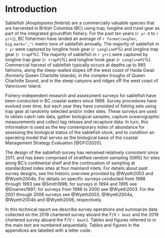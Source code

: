 # Introduction

Sablefish (*Anoplopoma fimbria*) are a commercially valuable species that are harvested in British Columbia (BC) using trap, longline and trawl gear as part of the integrated groundfish fishery. For the past ten years (`r yr-8` to `r yr+1`),  BC fishermen have landed an average of `r format(avgTen, big.mark=",")` metric tons of sablefish annually.  The majority of sablefish in `r yr`  were captured by longline hook gear  (`r LonglineP`\%) and longline trap gear (`r trapP`\%). The majority of sablefish   in  `r yr+1`   were  captured  by  longline trap gear  (`r trapP2`\%) and longline hook gear  (`r LonglineP2`\%). Commercial harvest of sablefish typically occurs at depths up to 985 fathoms, along the steep-walled slopes off the west coast of Haida Gwaii (formerly Queen Charlotte Islands), in the complex  troughs  of Queen  Charlotte Sound, and in the steep canyons and ridges off the west coast of  Vancouver  Island. 

Fishery-independent research and assessment surveys for sablefish have been conducted in BC coastal waters since 1988. Survey procedures have evolved over time, but each year they have consisted of fishing sets using trap gear at randomly selected and/or index sites. These surveys are used to obtain catch rate data, gather biological samples, capture oceanographic measurements and collect tag release and recapture data. In turn, this information is used as the key contemporary index of abundance for assessing the biological status of the sablefish stock, and to condition an operating model that serves as the biological basis of the coastal Management Strategy Evaluation [@DFO2020]. 

The design of the sablefish survey has remained relatively consistent since 2011, and has been comprised of stratified random sampling (StRS) for sites along BC’s continental shelf and the continuation of sampling at standardized index sites at four mainland inlets. For details about past survey designs, see the historic overview provided by @Wyeth2003 and @Wyeth2004b. For details on specific surveys conducted from 1988 through 1993 see @Smith1996; for surveys in 1994 and 1995 see @Downes1997; for surveys from 1996 to 2000 see @Wyeth2003.  For the 2001 through 2006 surveys see @Wyeth2003, @Wyeth2004a, @Wyeth2004b and @Wyeth2006, respectively.  

In this technical report we describe survey operations and summarize data collected on the 2018 chartered survey aboard the F/V `r boat` and the 2019 chartered survey aboard the F/V `r boat2`. Tables and figures referred to in the main text are numbered sequentially. Tables and figures in the appendices are labelled with a letter code.
